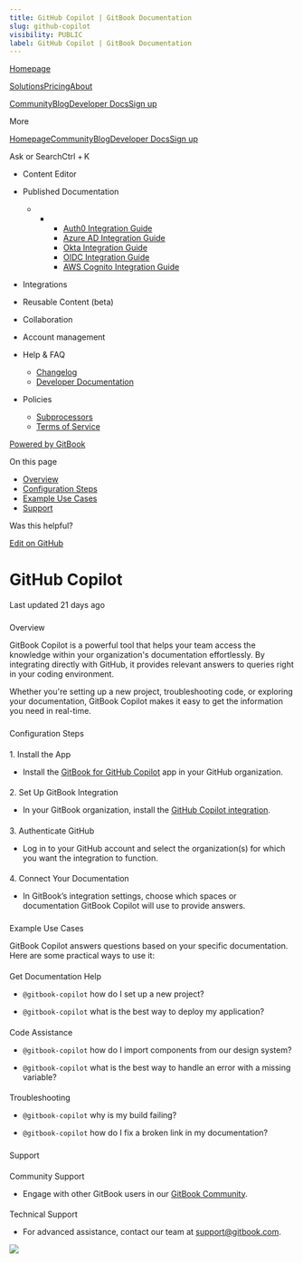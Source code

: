 ```yaml
---
title: GitHub Copilot | GitBook Documentation
slug: github-copilot
visibility: PUBLIC
label: GitHub Copilot | GitBook Documentation
---
```

[Homepage](https://www.gitbook.com/)

[Solutions](https://www.gitbook.com/solutions/public-docs)[Pricing](https://www.gitbook.com/pricing)[About](https://www.gitbook.com/about)

[Community](https://github.com/GitbookIO/community)[Blog](https://www.gitbook.com/blog)[Developer Docs](https://developer.gitbook.com/)[Sign up](https://gitbook.com/join)

More

[Homepage](https://www.gitbook.com/)[Community](https://github.com/GitbookIO/community)[Blog](https://www.gitbook.com/blog)[Developer Docs](https://developer.gitbook.com/)[Sign up](https://gitbook.com/join)

Ask or SearchCtrl + K

*   Content Editor
    
*   Published Documentation
    
    *   *   *   [Auth0 Integration Guide](https://developer.gitbook.com/visitor-authentication/guides/integrations/how-to-use-auth0-integration-for-visitor-authentication)
            *   [Azure AD Integration Guide](https://developer.gitbook.com/visitor-authentication/guides/integrations/how-to-use-azure-ad-integration-for-visitor-authentication)
            *   [Okta Integration Guide](https://developer.gitbook.com/visitor-authentication/guides/integrations/how-to-use-okta-integration-for-visitor-authentication)
            *   [OIDC Integration Guide](https://developer.gitbook.com/visitor-authentication/guides/integrations/how-to-use-the-oidc-integration-for-visitor-authentication)
            *   [AWS Cognito Integration Guide](https://developer.gitbook.com/visitor-authentication/guides/integrations/how-to-use-the-aws-cognito-integration-for-visitor-authentication)
            
        
    
*   Integrations
    
*   Reusable Content (beta)
    
*   Collaboration
    
*   Account management
    
*   Help & FAQ
    
    *   [Changelog](https://changelog.gitbook.com/)
    *   [Developer Documentation](https://developer.gitbook.com/)
*   Policies
    
    *   [Subprocessors](https://policies.gitbook.com/security/subprocessors)
    *   [Terms of Service](https://policies.gitbook.com/terms)

[Powered by GitBook](https://www.gitbook.com/?utm_source=content&utm_medium=trademark&utm_campaign=NkEGS7hzeqa35sMXQZ4X)

On this page

*   [Overview](#overview)
*   [Configuration Steps](#configuration-steps)
*   [Example Use Cases](#example-use-cases)
*   [Support](#support)

Was this helpful?

[Edit on GitHub](https://github.com/GitbookIO/public-docs/blob/main/integrations/github-copilot.md)

GitHub Copilot
==============

Last updated 21 days ago

### 

[](#overview)

Overview

GitBook Copilot is a powerful tool that helps your team access the knowledge within your organization's documentation effortlessly. By integrating directly with GitHub, it provides relevant answers to queries right in your coding environment.

Whether you're setting up a new project, troubleshooting code, or exploring your documentation, GitBook Copilot makes it easy to get the information you need in real-time.

### 

[](#configuration-steps)

Configuration Steps

#### 

[](#id-1.-install-the-app)

1\. Install the App

*   Install the [GitBook for GitHub Copilot](https://github.com/marketplace/gitbook-for-github-copilot) app in your GitHub organization.
    

#### 

[](#id-2.-set-up-gitbook-integration)

2\. Set Up GitBook Integration

*   In your GitBook organization, install the [GitHub Copilot integration](https://app.gitbook.com/integrations/github-copilot).
    

#### 

[](#id-3.-authenticate-github)

3\. Authenticate GitHub

*   Log in to your GitHub account and select the organization(s) for which you want the integration to function.
    

#### 

[](#id-4.-connect-your-documentation)

4\. Connect Your Documentation

*   In GitBook’s integration settings, choose which spaces or documentation GitBook Copilot will use to provide answers.
    

### 

[](#example-use-cases)

Example Use Cases

GitBook Copilot answers questions based on your specific documentation. Here are some practical ways to use it:

#### 

[](#get-documentation-help)

Get Documentation Help

*   `@gitbook-copilot` how do I set up a new project?
    
*   `@gitbook-copilot` what is the best way to deploy my application?
    

#### 

[](#code-assistance)

Code Assistance

*   `@gitbook-copilot` how do I import components from our design system?
    
*   `@gitbook-copilot` what is the best way to handle an error with a missing variable?
    

#### 

[](#troubleshooting)

Troubleshooting

*   `@gitbook-copilot` why is my build failing?
    
*   `@gitbook-copilot` how do I fix a broken link in my documentation?
    

### 

[](#support)

Support

#### 

[](#community-support)

Community Support

*   Engage with other GitBook users in our [GitBook Community](https://github.com/GitbookIO/community).
    

#### 

[](#technical-support)

Technical Support

*   For advanced assistance, contact our team at [support@gitbook.com](mailto:support@gitbook.com).
    

![](https://docs.gitbook.com/~gitbook/image?url=https%3A%2F%2F1050631731-files.gitbook.io%2F%7E%2Ffiles%2Fv0%2Fb%2Fgitbook-x-prod.appspot.com%2Fo%2Fspaces%252FNkEGS7hzeqa35sMXQZ4X%252Fuploads%252F0WEHWgPti6xHxJJgELfm%252Fgitbook-copilot-preview1.png%3Falt%3Dmedia%26token%3D71e94c50-fc82-4914-af78-074cdcb2ba4e&width=768&dpr=4&quality=100&sign=4e7532a9&sv=1)
